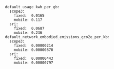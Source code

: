 ```
default_usage_kwh_per_gb:
  scope3:
    fixed:  0.0165
    mobile: 0.117
  sri:
    fixed:  0.0687
    mobile: 0.236
default_network_embodied_emissions_gco2e_per_kb:
  scope3:
    fixed:  0.00000214
    mobile: 0.00000870
  sri:
    fixed:  0.00000443
    mobile: 0.00000797
```
